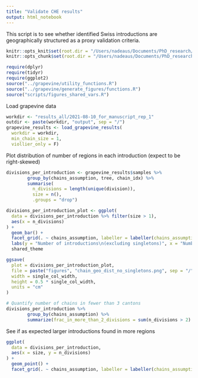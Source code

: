 ```yaml
---
title: "Validate CHE results"
output: html_notebook
---
```


This script is to see whether identified Swiss introductions are geographically structured as a proxy validation criteria.


```r
knitr::opts_knit$set(root.dir = "/Users/nadeaus/Documents/PhD_research/cov-swiss-phylo")
knitr::opts_chunk$set(root.dir = "/Users/nadeaus/Documents/PhD_research/cov-swiss-phylo")
```

```r
require(dplyr)
require(tidyr)
require(ggplot2)
source("../grapevine/utility_functions.R")
source("../grapevine/generate_figures/functions.R")
source("scripts/figures_shared_vars.R")
```

Load grapevine data

```r
workdir <- "results_all/2021-08-10_for_manuscript_rep_1"
outdir <- paste(workdir, "output", sep = "/")
grapevine_results <- load_grapevine_results(
  workdir = workdir,
  min_chain_size = 1,
  viollier_only = F)
```

Plot distribution of number of regions in each introduction (expect to be right-skewed)
```r
divisions_per_introduction <- grapevine_results$samples %>%
        group_by(chains_assumption, tree, chain_idx) %>%
        summarise(
          n_divisions = length(unique(division)),
          size = n(),
          .groups = "drop")

divisions_per_introduction_plot <- ggplot(
  data = divisions_per_introduction %>% filter(size > 1),
  aes(x = n_divisions)
) +
  geom_bar() +
  facet_grid(. ~ chains_assumption, labeller = labeller(chains_assumption = chain_assumption_labs)) +
  labs(y = "Number of introductions\n(excluding singletons)", x = "Number of Swiss cantons") +
  shared_theme

ggsave(
  plot = divisions_per_introduction_plot,
  file = paste("figures", "chain_geo_dist_no_singletons.png", sep = "/"),
  width = single_col_width,
  height = 0.5 * single_col_width,
  units = "cm"
)

# Quantify number of chains in fewer than 3 cantons
divisions_per_introduction %>%
        group_by(chains_assumption) %>%
        summarize(frac_in_more_than_2_divisions = sum(n_divisions > 2) / n())
```

See if as expected larger introductions found in more regions
```r
ggplot(
  data = divisions_per_introduction,
  aes(x = size, y = n_divisions)
) +
  geom_point() +
  facet_grid(. ~ chains_assumption, labeller = labeller(chains_assumption = chain_assumption_labs))
```

